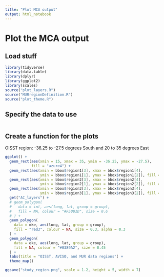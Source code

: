 ```yaml
---
title: "Plot MCA output"
output: html_notebook
---
```


# Plot the MCA output

## Load stuff

```r
library(tidyverse)
library(data.table)
library(dplyr)
library(ggplot2)
library(scales)
source("plot_layers.R")
source("MURregionDefinition.R")
source("plot_theme.R")
```

## Specify the data to use

```r

```

## Create a function for the plots

OISST region: -36.25 to -27.5 degrees South and 20 to 35 degrees East

```r
ggplot() +
  geom_rect(aes(xmin = 15, xmax = 35, ymin = -36.25, ymax = -27.5),
            fill = "azure4") +
  geom_rect(aes(xmin = bbox$region1[3], xmax = bbox$region1[4],
                ymin = bbox$region1[1], ymax = bbox$region1[2]), fill = "azure") +
  geom_rect(aes(xmin = bbox$region2[3], xmax = bbox$region2[4],
                ymin = bbox$region2[1], ymax = bbox$region2[2]), fill = "azure") +
  geom_rect(aes(xmin = bbox$region3[3], xmax = bbox$region3[4],
                ymin = bbox$region3[1], ymax = bbox$region3[2]), fill = "azure") +
  get("AC_layers") +
  # geom_polygon(
  #   data = int, aes(long, lat, group = group),
  #   fill = NA, colour = "#F5001D", size = 0.6
  # ) +
  geom_polygon(
    data = mke, aes(long, lat, group = group),
    fill = "red3", colour = NA, size = 0.3, alpha = 0.3
  ) +
  geom_polygon(
    data = eke, aes(long, lat, group = group),
    fill = NA, colour = "#0389A2", size = 0.45
  ) +
  labs(title = "OISST, AVISO, and MUR data regions") +
  theme_map()

ggsave("study_region.png", scale = 1.2, height = 5, width = 7)
```
